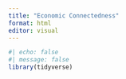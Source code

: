 ```yaml
---
title: "Economic Connectedness"
format: html
editor: visual
---
```


```r
#| echo: false
#| message: false
library(tidyverse)
```

```r

```

